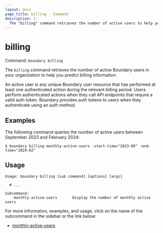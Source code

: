 ```yaml
---
layout: docs
page_title: billing - Command
description: |-
  The "billing" command retrieves the number of active users to help you predict user-based pricing.
---
```


# billing

Command: `boundary billing`

The `billing` command retrieves the number of active Boundary users in your organization to help you predict billing information.

An active user is any unique Boundary user resource that has performed at least one authenticated action during the relevant billing period.
Users perform authenticated actions when they call API endpoints that require a valid auth token.
Boundary provides auth tokens to users when they authenticate using an auth method.

## Examples

The following command queries the number of active users between September 2023 and February 2024:

```shell-session
$ boundary billing monthly-active-users -start-time="2023-09" -end-time="2024-02"
```

## Usage

<CodeBlockConfig hideClipboard>

```shell-session
Usage: boundary billing [sub command] [options] [args]

  # ...

Subcommand:
    monthly-active-users       Display the number of monthly active users
```

</CodeBlockConfig>

For more information, examples, and usage, click on the name of the subcommand in the sidebar or the link below:

- [monthly-active-users](/boundary/docs/commands/billing/monthly-active-users)